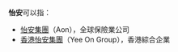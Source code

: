 '''怡安'''可以指：
*[[怡安集團|怡安集團]]（Aon），全球保險業公司
*[[香港怡安集團|香港怡安集團]]（Yee On Group），香港綜合企業
{{Disambig|cat=二字消歧义}}
